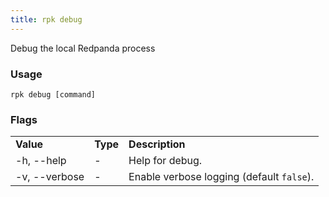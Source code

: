 ```yaml
---
title: rpk debug
---
```


<head>
  <meta name="title" content="rpk debug | Redpanda Docs" />
  <meta name="description" content="rpk debug list" />
  <link rel="canonical" href="https://docs.redpanda.com/docs/reference/rpk/rpk-debug/" />
</head>

Debug the local Redpanda process

### Usage

```
rpk debug [command]
```

### Flags

<table>
  <tbody>
    <tr>
      <td>
        <strong> Value</strong>
      </td>
      <td>
        <strong> Type</strong>
      </td>
      <td>
        <strong> Description</strong>
      </td>
    </tr>
    <tr>
      <td>-h, --help</td>
      <td>-</td>
      <td> Help for debug.</td>
    </tr>
    <tr>
      <td>-v, --verbose</td>
      <td>-</td>
      <td>
        Enable verbose logging (default <code>false</code>).
      </td>
    </tr>
  </tbody>
</table>
